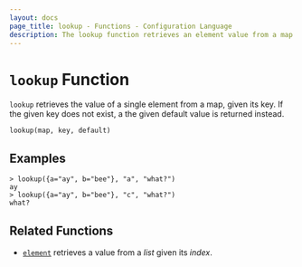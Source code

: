```yaml
---
layout: docs
page_title: lookup - Functions - Configuration Language
description: The lookup function retrieves an element value from a map given its key.
---
```


# `lookup` Function

`lookup` retrieves the value of a single element from a map, given its key.
If the given key does not exist, a the given default value is returned instead.

```hcl
lookup(map, key, default)
```

## Examples

```shell-session
> lookup({a="ay", b="bee"}, "a", "what?")
ay
> lookup({a="ay", b="bee"}, "c", "what?")
what?
```

## Related Functions

- [`element`](/nomad/docs/reference/hcl2/functions/collection/element) retrieves a value from a _list_ given its _index_.
